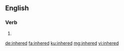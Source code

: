 ==English==

===Verb===
{{head|en|verb form}}

# {{en-past of|inhere}}

[[de:inhered]]
[[fa:inhered]]
[[ku:inhered]]
[[mg:inhered]]
[[vi:inhered]]